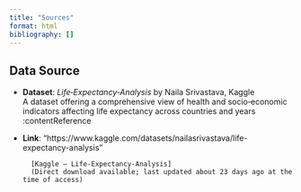 ```yaml
---
title: "Sources"
format: html
bibliography: []
---
```


## Data Source

- **Dataset**: *Life‑Expectancy‑Analysis* by Naila Srivastava, Kaggle  
  A dataset offering a comprehensive view of health and socio‑economic indicators affecting life expectancy across countries and years :contentReference

- **Link**:  "https://www.kaggle.com/datasets/nailasrivastava/life-expectancy-analysis"

        [Kaggle – Life‑Expectancy‑Analysis]  
        (Direct download available; last updated about 23 days ago at the time of access) 
